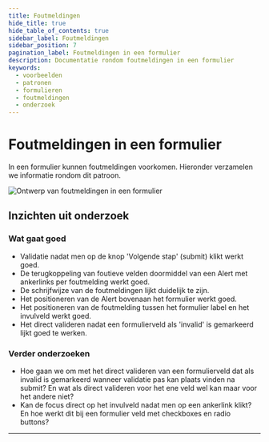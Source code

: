 ```yaml
---
title: Foutmeldingen
hide_title: true
hide_table_of_contents: true
sidebar_label: Foutmeldingen
sidebar_position: 7
pagination_label: Foutmeldingen in een formulier
description: Documentatie rondom foutmeldingen in een formulier
keywords:
  - voorbeelden
  - patronen
  - formulieren
  - foutmeldingen
  - onderzoek
---
```



# Foutmeldingen in een formulier

In een formulier kunnen foutmeldingen voorkomen. Hieronder verzamelen we informatie rondom dit patroon.

![Ontwerp van foutmeldingen in een formulier](https://raw.githubusercontent.com/nl-design-system/documentatie/assets/voorbeeld_formulier_foutmeldingen.png)

## Inzichten uit onderzoek

### Wat gaat goed

- Validatie nadat men op de knop 'Volgende stap' (submit) klikt werkt goed.
- De terugkoppeling van foutieve velden doormiddel van een Alert met ankerlinks per foutmelding werkt goed.
- De schrijfwijze van de foutmeldingen lijkt duidelijk te zijn.
- Het positioneren van de Alert bovenaan het formulier werkt goed.
- Het positioneren van de foutmelding tussen het formulier label en het invulveld werkt goed.
- Het direct valideren nadat een formulierveld als 'invalid' is gemarkeerd lijkt goed te werken.

### Verder onderzoeken

- Hoe gaan we om met het direct valideren van een formulierveld dat als invalid is gemarkeerd wanneer validatie pas kan plaats vinden na submit? En wat als direct valideren voor het ene veld wel kan maar voor het andere niet?
- Kan de focus direct op het invulveld nadat men op een ankerlink klikt? En hoe werkt dit bij een formulier veld met checkboxes en radio buttons?

<VideoPlayer videoId="K7IWqxEITzw" />

<ResearchInfo />

---

<PatternFooterInfo />
